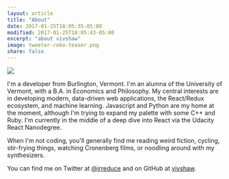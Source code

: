 ```yaml
---
layout: article
title: "About"
date: 2017-01-25T18:05:35-05:00
modified: 2017-01-25T18:05:43-05:00
excerpt: "about vivshaw"
image: tweeter-robo-teaser.png
share: false
---
```


<span className="pull-right">
  <img src="../images/selfie.png" />
</span>

I'm a developer from Burlington, Vermont. I'm an alumna of the University of Vermont, with a B.A. in Economics and Philosophy. My central interests are in developing modern, data-driven web applications, the React/Redux ecosystem, and machine learning. Javascript and Python are my home at the moment, although I'm trying to expand my palette with some C++ and Ruby. I'm currently in the middle of a deep dive into React via the Udacity React Nanodegree.

When I'm not coding, you'll generally find me reading weird fiction, cycling, stir-frying things, watching Cronenberg films, or noodling around with my synthesizers.

You can find me on Twitter at [@irreduce](https://twitter.com/irreduce) and on GitHub at [vivshaw](https://github.com/vivshaw).
